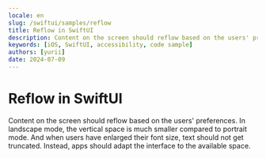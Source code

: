 ```yaml
---
locale: en
slug: /swiftui/samples/reflow
title: Reflow in SwiftUI
description: Content on the screen should reflow based on the users' preferences.
keywords: [iOS, SwiftUI, accessibility, code sample]
authors: [yurii]
date: 2024-07-09
---
```


# Reflow in SwiftUI

Content on the screen should reflow based on the users' preferences. In landscape mode, the vertical space is much smaller compared to portrait mode. And when users have enlarged their font size, text should not get truncated. Instead, apps should adapt the interface to the available space.

<CodeSample id="screen-reflow" platform="swiftui" locale="en"/>
